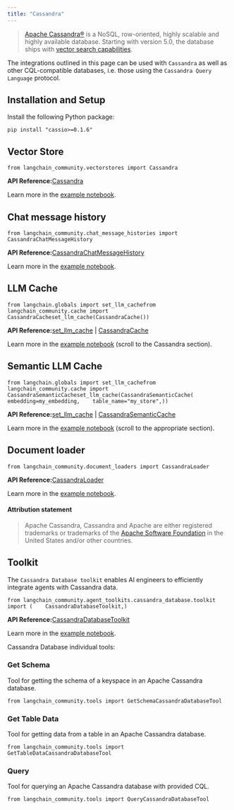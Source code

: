```yaml
---
title: "Cassandra"
---
```


> [Apache Cassandra®](https://cassandra.apache.org/) is a NoSQL, row-oriented, highly scalable and highly available database. Starting with version 5.0, the database ships with [vector search capabilities](https://cassandra.apache.org/doc/trunk/cassandra/vector-search/overview.html).

The integrations outlined in this page can be used with `Cassandra` as well as other CQL-compatible databases, i.e. those using the `Cassandra Query Language` protocol.

## Installation and Setup

Install the following Python package:

```
pip install "cassio>=0.1.6"
```

## Vector Store

```
from langchain_community.vectorstores import Cassandra
```

**API Reference:**[Cassandra](https://python.langchain.com/api_reference/community/vectorstores/langchain_community.vectorstores.cassandra.Cassandra.html)

Learn more in the [example notebook](/oss/integrations/vectorstores/cassandra).

## Chat message history

```
from langchain_community.chat_message_histories import CassandraChatMessageHistory
```

**API Reference:**[CassandraChatMessageHistory](https://python.langchain.com/api_reference/community/chat_message_histories/langchain_community.chat_message_histories.cassandra.CassandraChatMessageHistory.html)

Learn more in the [example notebook](/oss/integrations/memory/cassandra_chat_message_history).

## LLM Cache

```
from langchain.globals import set_llm_cachefrom langchain_community.cache import CassandraCacheset_llm_cache(CassandraCache())
```

**API Reference:**[set\_llm\_cache](https://python.langchain.com/api_reference/langchain/globals/langchain.globals.set_llm_cache.html) | [CassandraCache](https://python.langchain.com/api_reference/community/cache/langchain_community.cache.CassandraCache.html)

Learn more in the [example notebook](/oss/integrations/llm_caching/#cassandra-caches) (scroll to the Cassandra section).

## Semantic LLM Cache

```
from langchain.globals import set_llm_cachefrom langchain_community.cache import CassandraSemanticCacheset_llm_cache(CassandraSemanticCache(    embedding=my_embedding,    table_name="my_store",))
```

**API Reference:**[set\_llm\_cache](https://python.langchain.com/api_reference/langchain/globals/langchain.globals.set_llm_cache.html) | [CassandraSemanticCache](https://python.langchain.com/api_reference/community/cache/langchain_community.cache.CassandraSemanticCache.html)

Learn more in the [example notebook](/oss/integrations/llm_caching/#cassandra-caches) (scroll to the appropriate section).

## Document loader

```
from langchain_community.document_loaders import CassandraLoader
```

**API Reference:**[CassandraLoader](https://python.langchain.com/api_reference/community/document_loaders/langchain_community.document_loaders.cassandra.CassandraLoader.html)

Learn more in the [example notebook](/oss/integrations/document_loaders/cassandra).

#### Attribution statement

> Apache Cassandra, Cassandra and Apache are either registered trademarks or trademarks of the [Apache Software Foundation](http://www.apache.org/) in the United States and/or other countries.

## Toolkit

The `Cassandra Database toolkit` enables AI engineers to efficiently integrate agents with Cassandra data.

```
from langchain_community.agent_toolkits.cassandra_database.toolkit import (    CassandraDatabaseToolkit,)
```

**API Reference:**[CassandraDatabaseToolkit](https://python.langchain.com/api_reference/community/agent_toolkits/langchain_community.agent_toolkits.cassandra_database.toolkit.CassandraDatabaseToolkit.html)

Learn more in the [example notebook](/oss/integrations/tools/cassandra_database).

Cassandra Database individual tools:

### Get Schema

Tool for getting the schema of a keyspace in an Apache Cassandra database.

```
from langchain_community.tools import GetSchemaCassandraDatabaseTool
```

### Get Table Data

Tool for getting data from a table in an Apache Cassandra database.

```
from langchain_community.tools import GetTableDataCassandraDatabaseTool
```

### Query

Tool for querying an Apache Cassandra database with provided CQL.

```
from langchain_community.tools import QueryCassandraDatabaseTool
```
